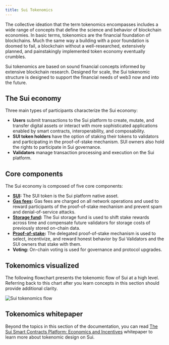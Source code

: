 ```yaml
---
title: Sui Tokenomics
---
```


The collective ideation that the term tokenomics encompasses includes a wide range of concepts that define the science and behavior of blockchain economies. In basic terms, tokenomics are the financial foundation of blockchains. Much the same way a building with a poor foundation is doomed to fail, a blockchain without a well-researched, extensively planned, and painstakingly implemented token economy eventually crumbles.

Sui tokenomics are based on sound financial concepts informed by extensive blockchain research. Designed for scale, the Sui tokenomic structure is designed to support the financial needs of web3 now and into the future. 

## The Sui economy

Three main types of participants characterize the Sui economy:

- **Users** submit transactions to the Sui platform to create, mutate, and transfer digital assets or interact with more sophisticated applications enabled by smart contracts, interoperability, and composability.
- **SUI token holders** have the option of staking their tokens to validators and participating in the proof-of-stake mechanism. SUI owners also hold the rights to participate in Sui governance.
- **Validators** manage transaction processing and execution on the Sui platform.


## Core components

The Sui economy is composed of five core components:

- **[SUI](./tokenomics/sui-token.mdx):** The SUI token is the Sui platform native asset.
- **[Gas fees](./tokenomics/gas-in-sui.mdx):** Gas fees are charged on all network operations and used to reward participants of the proof-of-stake mechanism and prevent spam and denial-of-service attacks.
- **[Storage fund](./tokenomics/storage-fund.mdx):** The Sui storage fund is used to shift stake rewards across time and compensate future validators for storage costs of previously stored on-chain data.
- **[Proof-of-stake](./tokenomics/proof-of-stake.mdx):** The delegated proof-of-stake mechanism is used to select, incentivize, and reward honest behavior by Sui Validators and the SUI owners that stake with them.
- **Voting:** On-chain voting is used for governance and protocol upgrades.


## Tokenomics visualized

The following flowchart presents the tokenomic flow of Sui at a high level. Referring back to this chart after you learn concepts in this section should provide additional clarity. 

![Sui tokenomics flow](./images/sui-tokenomics-flow.png "Flowchart showing the tokenomics structure.")

## Tokenomics whitepaper

Beyond the topics in this section of the documentation, you can read [The Sui Smart Contracts Platform: Economics and Incentives](/paper/tokenomics.pdf) whitepaper to learn more about tokenomic design on Sui.
